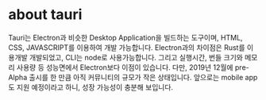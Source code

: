 # about tauri

Tauri는 Electron과 비슷한 Desktop Application을 빌드하는 도구이며, HTML, CSS, JAVASCRIPT를 이용하여 개발 가능합니다. Electron과의 차이점은 Rust를 이용개발 개발되었고, CLI는 node로 사용가능합니다. 그리고 실행시간, 번들 크기와 메모리 사용량 등 성능면에서 Electron보다 이점이 있습니다. 다만, 2019년 12월에 pre-Alpha 출시를 한 만큼 아직 커뮤니티의 규모가 작은 상태입니다. 앞으로는 mobile app도 지원 예정이라고 하니, 성장 가능성이 충분해 보입니다.